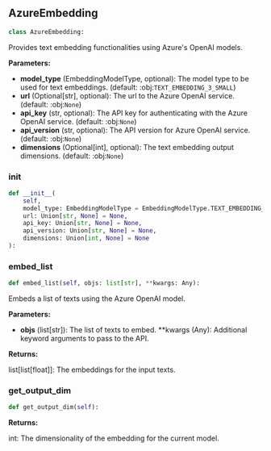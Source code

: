 <a id="camel.embeddings.azure_embedding"></a>

<a id="camel.embeddings.azure_embedding.AzureEmbedding"></a>

## AzureEmbedding

```python
class AzureEmbedding:
```

Provides text embedding functionalities using Azure's OpenAI models.

**Parameters:**

- **model_type** (EmbeddingModelType, optional): The model type to be used for text embeddings. (default: :obj:`TEXT_EMBEDDING_3_SMALL`)
- **url** (Optional[str], optional): The url to the Azure OpenAI service. (default: :obj:`None`)
- **api_key** (str, optional): The API key for authenticating with the Azure OpenAI service. (default: :obj:`None`)
- **api_version** (str, optional): The API version for Azure OpenAI service. (default: :obj:`None`)
- **dimensions** (Optional[int], optional): The text embedding output dimensions. (default: :obj:`None`)

<a id="camel.embeddings.azure_embedding.AzureEmbedding.__init__"></a>

### __init__

```python
def __init__(
    self,
    model_type: EmbeddingModelType = EmbeddingModelType.TEXT_EMBEDDING_3_SMALL,
    url: Union[str, None] = None,
    api_key: Union[str, None] = None,
    api_version: Union[str, None] = None,
    dimensions: Union[int, None] = None
):
```

<a id="camel.embeddings.azure_embedding.AzureEmbedding.embed_list"></a>

### embed_list

```python
def embed_list(self, objs: list[str], **kwargs: Any):
```

Embeds a list of texts using the Azure OpenAI model.

**Parameters:**

- **objs** (list[str]): The list of texts to embed. **kwargs (Any): Additional keyword arguments to pass to the API.

**Returns:**

  list[list[float]]: The embeddings for the input texts.

<a id="camel.embeddings.azure_embedding.AzureEmbedding.get_output_dim"></a>

### get_output_dim

```python
def get_output_dim(self):
```

**Returns:**

  int: The dimensionality of the embedding for the current model.
